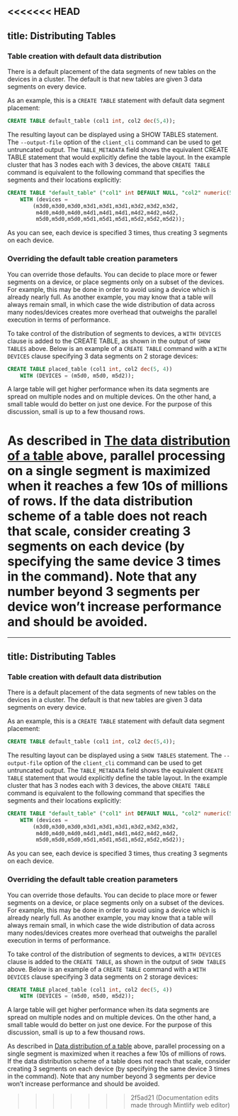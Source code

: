 <<<<<<< HEAD
---
title: Distributing Tables
---

### Table creation with default data distribution

There is a default placement of the data segments of new tables on the devices in a cluster.  The default is that new tables are given 3 data segments on every device.

As an example, this is a `CREATE TABLE` statement with default data segment placement:

```sql
CREATE TABLE default_table (col1 int, col2 dec(5,4));
```

The resulting layout can be displayed using a SHOW TABLES statement.  The `--output-file` option of the `client_cli` command can be used to get untruncated output.  The `TABLE_METADATA` field shows the equivalent CREATE TABLE statement that would explicitly define the table layout.  In the example cluster that has 3 nodes each with 3 devices, the above `CREATE TABLE` command is equivalent to the following command that specifies the segments and their locations explicitly:


```sql
CREATE TABLE "default_table" ("col1" int DEFAULT NULL, "col2" numeric(5,4) DEFAULT NULL)
	WITH (devices =
		(m3d0,m3d0,m3d0,m3d1,m3d1,m3d1,m3d2,m3d2,m3d2,
		 m4d0,m4d0,m4d0,m4d1,m4d1,m4d1,m4d2,m4d2,m4d2,
		 m5d0,m5d0,m5d0,m5d1,m5d1,m5d1,m5d2,m5d2,m5d2));
```

As you can see, each device is specified 3 times, thus creating 3 segments on each device.

### Overriding the default table creation parameters

You can override those defaults.  You can decide to place more or fewer segments on a device, or place segments only on a subset of the devices.  For example, this may be done in order to avoid using a device which is already nearly full.  As another example, you may know that a table will always remain small, in which case the wide distribution of data across many nodes/devices creates more overhead that outweighs the parallel execution in terms of performance.

To take control of the distribution of segments to devices, a `WITH DEVICES` clause is added to the CREATE TABLE, as shown in the output of `SHOW TABLES` above.  Below is an example of a `CREATE TABLE` command with a `WITH DEVICES` clause specifying 3 data segments on 2 storage devices:

```sql
CREATE TABLE placed_table (col1 int, col2 dec(5, 4))
	WITH (DEVICES = (m5d0, m5d0, m5d2));
```    

A large table will get higher performance when its data segments are spread on multiple nodes and on multiple devices.  On the other hand, a small table would do better on just one device.  For the purpose of this discussion, small is up to a few thousand rows.


As described in [The data distribution of a table](/table-index-best-practices/introduction/data-distribution-table) above, parallel processing on a single segment is maximized when it reaches a few 10s of millions of rows.  If the data distribution scheme of a table does not reach that scale, consider creating 3 segments on each device (by specifying the same device 3 times in the command).  Note that any number beyond 3 segments per device won’t increase performance and should be avoided.
=======
---
title: Distributing Tables
---

### Table creation with default data distribution

There is a default placement of the data segments of new tables on the devices in a cluster.  The default is that new tables are given 3 data segments on every device.

As an example, this is a `CREATE TABLE` statement with default data segment placement:

```sql
CREATE TABLE default_table (col1 int, col2 dec(5,4));
```

The resulting layout can be displayed using a `SHOW TABLES` statement.  The `--output-file` option of the `client_cli` command can be used to get untruncated output.  The `TABLE_METADATA` field shows the equivalent `CREATE TABLE` statement that would explicitly define the table layout.  In the example cluster that has 3 nodes each with 3 devices, the above `CREATE TABLE` command is equivalent to the following command that specifies the segments and their locations explicitly:


```sql
CREATE TABLE "default_table" ("col1" int DEFAULT NULL, "col2" numeric(5,4) DEFAULT NULL)
	WITH (devices =
		(m3d0,m3d0,m3d0,m3d1,m3d1,m3d1,m3d2,m3d2,m3d2,
		 m4d0,m4d0,m4d0,m4d1,m4d1,m4d1,m4d2,m4d2,m4d2,
		 m5d0,m5d0,m5d0,m5d1,m5d1,m5d1,m5d2,m5d2,m5d2));
```

As you can see, each device is specified 3 times, thus creating 3 segments on each device.

### Overriding the default table creation parameters

You can override those defaults.  You can decide to place more or fewer segments on a device, or place segments only on a subset of the devices.  For example, this may be done in order to avoid using a device which is already nearly full.  As another example, you may know that a table will always remain small, in which case the wide distribution of data across many nodes/devices creates more overhead that outweighs the parallel execution in terms of performance.

To take control of the distribution of segments to devices, a `WITH DEVICES` clause is added to the `CREATE TABLE`, as shown in the output of `SHOW TABLES` above.  Below is an example of a `CREATE TABLE` command with a `WITH DEVICES` clause specifying 3 data segments on 2 storage devices:

```sql
CREATE TABLE placed_table (col1 int, col2 dec(5, 4))
	WITH (DEVICES = (m5d0, m5d0, m5d2));
```    

A large table will get higher performance when its data segments are spread on multiple nodes and on multiple devices.  On the other hand, a small table would do better on just one device.  For the purpose of this discussion, small is up to a few thousand rows.


As described in [Data distribution of a table](/table-index-best-practices/introduction/data-distribution-table) above, parallel processing on a single segment is maximized when it reaches a few 10s of millions of rows.  If the data distribution scheme of a table does not reach that scale, consider creating 3 segments on each device (by specifying the same device 3 times in the command).  Note that any number beyond 3 segments per device won’t increase performance and should be avoided.
>>>>>>> 2f5ad21 (Documentation edits made through Mintlify web editor)
